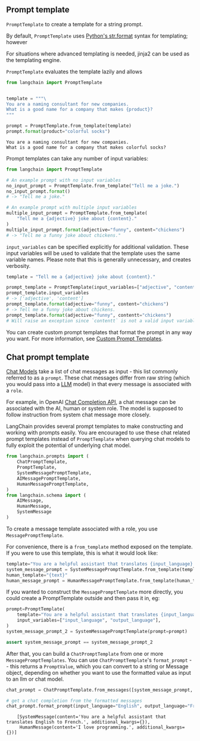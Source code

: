 ## Prompt template

`PromptTemplate` to create a template for a string prompt.

By default, `PromptTemplate` uses [Python's str.format](https://docs.python.org/3/library/stdtypes.html#str.format)
syntax for templating; however

For situations where advanced templating is needed, jinja2 can be used as the templating engine.

`PromptTemplate` evaluates the template lazily and allows


```python
from langchain import PromptTemplate


template = """\
You are a naming consultant for new companies.
What is a good name for a company that makes {product}?
"""

prompt = PromptTemplate.from_template(template)
prompt.format(product="colorful socks")
```

<CodeOutputBlock lang="python">

```
You are a naming consultant for new companies.
What is a good name for a company that makes colorful socks?
```

</CodeOutputBlock>

Prompt templates can take any number of input variables:

```python
from langchain import PromptTemplate

# An example prompt with no input variables
no_input_prompt = PromptTemplate.from_template("Tell me a joke.")
no_input_prompt.format()
# -> "Tell me a joke."

# An example prompt with multiple input variables
multiple_input_prompt = PromptTemplate.from_template(
    "Tell me a {adjective} joke about {content}."
)
multiple_input_prompt.format(adjective="funny", content="chickens")
# -> "Tell me a funny joke about chickens."
```

`input_variables` can be specified explicitly for additional validation. These
input variables will be used to validate that the template uses the same variable names.
Please note that this is generally unnecessary, and creates verbosity.

```python
template = "Tell me a {adjective} joke about {content}."

prompt_template = PromptTemplate(input_variables=["adjective", "content"], template=template)
prompt_template.input_variables
# -> ['adjective', 'content']
prompt_template.format(adjective="funny", content="chickens")
# -> Tell me a funny joke about chickens.
prompt_template.format(adjective="funny", contentt="chickens")
# Will raise an exception since `contentt` is not a valid input variable
```

You can create custom prompt templates that format the prompt in any way you want.
For more information, see [Custom Prompt Templates](./custom_prompt_template.html).

<!-- TODO(shreya): Add link to Jinja -->

## Chat prompt template

[Chat Models](../models/chat) take a list of chat messages as input - this list commonly referred to as a `prompt`.
These chat messages differ from raw string (which you would pass into a [LLM](/docs/modules/model_io/models/llms) model) in that every message is associated with a `role`.

For example, in OpenAI [Chat Completion API](https://platform.openai.com/docs/guides/chat/introduction), a chat message can be associated with the AI, human or system role. The model is supposed to follow instruction from system chat message more closely.

LangChain provides several prompt templates to make constructing and working with prompts easily. You are encouraged to use these chat related prompt templates instead of `PromptTemplate` when querying chat models to fully exploit the potential of underlying chat model.


<!-- WARNING: THIS FILE WAS AUTOGENERATED! DO NOT EDIT! Instead, edit the notebook w/the location & name as this file. -->


```python
from langchain.prompts import (
    ChatPromptTemplate,
    PromptTemplate,
    SystemMessagePromptTemplate,
    AIMessagePromptTemplate,
    HumanMessagePromptTemplate,
)
from langchain.schema import (
    AIMessage,
    HumanMessage,
    SystemMessage
)
```

To create a message template associated with a role, you use `MessagePromptTemplate`.

For convenience, there is a `from_template` method exposed on the template. If you were to use this template, this is what it would look like:


```python
template="You are a helpful assistant that translates {input_language} to {output_language}."
system_message_prompt = SystemMessagePromptTemplate.from_template(template)
human_template="{text}"
human_message_prompt = HumanMessagePromptTemplate.from_template(human_template)
```

If you wanted to construct the `MessagePromptTemplate` more directly, you could create a PromptTemplate outside and then pass it in, eg:


```python
prompt=PromptTemplate(
    template="You are a helpful assistant that translates {input_language} to {output_language}.",
    input_variables=["input_language", "output_language"],
)
system_message_prompt_2 = SystemMessagePromptTemplate(prompt=prompt)

assert system_message_prompt == system_message_prompt_2
```

After that, you can build a `ChatPromptTemplate` from one or more `MessagePromptTemplates`. You can use `ChatPromptTemplate`'s `format_prompt` -- this returns a `PromptValue`, which you can convert to a string or Message object, depending on whether you want to use the formatted value as input to an llm or chat model.


```python
chat_prompt = ChatPromptTemplate.from_messages([system_message_prompt, human_message_prompt])

# get a chat completion from the formatted messages
chat_prompt.format_prompt(input_language="English", output_language="French", text="I love programming.").to_messages()
```

<CodeOutputBlock lang="python">

```
    [SystemMessage(content='You are a helpful assistant that translates English to French.', additional_kwargs={}),
     HumanMessage(content='I love programming.', additional_kwargs={})]
```

</CodeOutputBlock>
